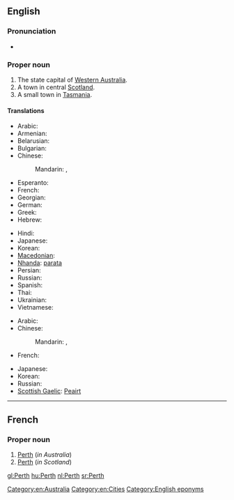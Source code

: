 ==English==
{{wikipedia}}

===Pronunciation===
* {{IPA|/ˈpɝθ/|lang=en}}

===Proper noun===
{{en-proper noun}}

# The state capital of [[Western Australia]].
# A town in central [[Scotland]].
# A small town in [[Tasmania]].

====Translations====
{{trans-top|in Western Australia}}
* Arabic: {{t|ar|بيرث|m|tr=birth}}
* Armenian: {{t|hy|Պերտ|tr=Pert|sc=Armn}}
* Belarusian: {{t-|be|Перт|m|tr=Pert|xs=Belarusian}}
* Bulgarian: {{t|bg|Пърт|m|tr=Pǎrt}}
* Chinese:
*: Mandarin: {{t|cmn|珀斯|tr=Pòsī|sc=Hani}},  {{t|cmn|柏斯|tr=Bòsī|sc=Hani}}
* Esperanto: {{t-|eo|Perto|xs=Esperanto}}
* French: {{t-|fr|Perth}}
* Georgian: {{t|ka|პერთი|tr=pʼerti|sc=Geor|xs=Georgian}}
* German: {{t-|de|Perth|n}}
* Greek: {{t-|el|Περθ|n|tr=Perth}}
* Hebrew: {{t|he|פרת'}}
{{trans-mid}}
* Hindi: {{t|hi|पर्थ|tr=parth|xs=Hindi}}
* Japanese: {{t|ja|パース|tr=Pāsu}}
* Korean: {{t|ko|퍼스|tr=Peoseu|sc=Hang}}
* [[Macedonian]]: {{t-|mk|Перт|m|tr=Pert}}
* [[Nhanda]]: [[parata]]
* Persian: {{t|fa|پرث|xs=Persian}}
* Russian: {{t+|ru|Перт|m|tr=Pert}}
* Spanish: {{t-|es|Perth|m}}
* Thai: {{t|th|เพิร์ท|tr=pêrt}}
* Ukrainian: {{t-|uk|Перт|m|tr=Pert|xs=Ukrainian}}
* Vietnamese: {{t-|vi|Perth|xs=Vietnamese}}
{{trans-bottom}}

{{trans-top|in Scotland}}
* Arabic: {{t|ar|بيرث|m|tr=birth}}
* Chinese:
*: Mandarin: {{t|cmn|珀斯|tr=Pòsī|sc=Hani}},  {{t|cmn|柏斯|tr=Bòsī|sc=Hani}}
* French: {{t-|fr|Perth}}
{{trans-mid}}
* Japanese: {{t|ja|パース|tr=Pāsu}}
* Korean: {{t|ko|퍼스|tr=Peoseu|sc=Hang}}
* Russian: {{t+|ru|Перт|m|tr=Pert}}
* [[Scottish Gaelic]]: [[Peairt]]
{{trans-bottom}}

[[Category:en:Australia]]
[[Category:en:Cities]]
[[Category:English eponyms]]

----

==French==
{{wikipedia|lang=fr}}

===Proper noun===
{{fr-proper noun}}

# [[Perth#English|Perth]] (''in Australia'')
# [[Perth#English|Perth]] (''in Scotland'')

[[gl:Perth]]
[[hu:Perth]]
[[nl:Perth]]
[[sr:Perth]]